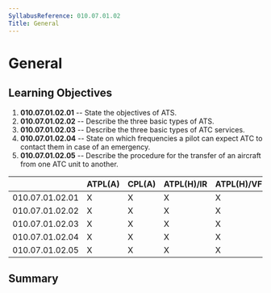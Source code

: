 ```yaml
---
SyllabusReference: 010.07.01.02
Title: General
---
```


# General

## Learning Objectives

1.  **010.07.01.02.01** -- State the objectives of ATS.
2.  **010.07.01.02.02** -- Describe the three basic types of ATS.
3.  **010.07.01.02.03** -- Describe the three basic types of ATC services.
4.  **010.07.01.02.04** -- State on which frequencies a pilot can expect ATC to
    contact them in case of an emergency.
5.  **010.07.01.02.05** -- Describe the procedure for the transfer of an aircraft
    from one ATC unit to another.

|                 | ATPL(A) | CPL(A) | ATPL(H)/IR | ATPL(H)/VFR | CPL(H) | IR  | CBIR(A) |
| --------------- | ------- | ------ | ---------- | ----------- | ------ | --- | ------- |
| 010.07.01.02.01 | X       | X      | X          | X           | X      | X   |         |
| 010.07.01.02.02 | X       | X      | X          | X           | X      | X   |         |
| 010.07.01.02.03 | X       | X      | X          | X           | X      | X   |         |
| 010.07.01.02.04 | X       | X      | X          | X           | X      | X   |         |
| 010.07.01.02.05 | X       | X      | X          | X           | X      |     |         |

## Summary
